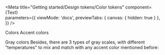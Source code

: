 
<Meta 
	title="Getting started/Design tokens/Color tokens"
    component={Text}  
	parameters={{
		viewMode: 'docs',
		previewTabs: { 
			canvas: { hidden: true } 
		},
	}}
/>

<Story 
	name="Accent colors">
    <LargeTitle marginBottom={4} marginX={-4}>Colors</LargeTitle>
	<TitleOne marginBottom={4}>Accent colors</TitleOne>
    <AccentColorSwatches/>
</Story>

<Story 
	name="Gray colors">
    <TitleOne marginBottom={4}>Gray colors</TitleOne>
    <Body marginBottom={4}>Besides, there are 3 types of gray scales, with different "temperatures" to mix and match with any accent color mentioned before:</Body>
    <GrayColorSwatches/>
</Story>